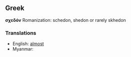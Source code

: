 ==Greek==
'''σχεδόν'''
Romanization: schedon, shedon or rarely skhedon
===Translations===
*English: [[almost]]
*Myanmar: